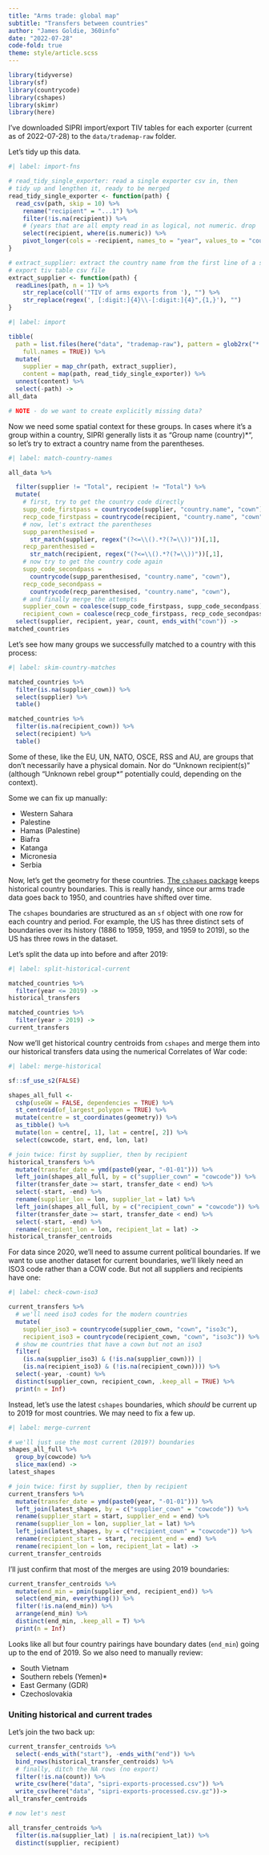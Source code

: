 ```yaml
---
title: "Arms trade: global map"
subtitle: "Transfers between countries"
author: "James Goldie, 360info"
date: "2022-07-28"
code-fold: true
theme: style/article.scss
---
```


```r
library(tidyverse)
library(sf)
library(countrycode)
library(cshapes)
library(skimr)
library(here)
```

I've downloaded SIPRI import/export TIV tables for each exporter (current as of 2022-07-28) to the `data/trademap-raw` folder.

Let's tidy up this data.

```r
#| label: import-fns

# read_tidy_single_exporter: read a single exporter csv in, then
# tidy up and lengthen it, ready to be merged
read_tidy_single_exporter <- function(path) {
  read_csv(path, skip = 10) %>%
    rename("recipient" = "...1") %>%
    filter(!is.na(recipient)) %>%
    # (years that are all empty read in as logical, not numeric. drop 'em)
    select(recipient, where(is.numeric)) %>%
    pivot_longer(cols = -recipient, names_to = "year", values_to = "count")
}

# extract_supplier: extract the country name from the first line of a sipri
# export tiv table csv file
extract_supplier <- function(path) {
  readLines(path, n = 1) %>%
    str_replace(coll('"TIV of arms exports from '), "") %>%
    str_replace(regex(', [:digit:]{4}\\-[:digit:]{4}",{1,}'), "")
}
```

```r
#| label: import

tibble(
  path = list.files(here("data", "trademap-raw"), pattern = glob2rx("*.csv"),
    full.names = TRUE)) %>%
  mutate(
    supplier = map_chr(path, extract_supplier),
    content = map(path, read_tidy_single_exporter)) %>%
  unnest(content) %>%
  select(-path) ->
all_data

# NOTE - do we want to create explicitly missing data?
```

Now we need some spatial context for these groups. In cases where it's a group within a country, SIPRI generally lists it as "Group name (country)*", so let's try to extract a country name from the parentheses.

```r
#| label: match-country-names

all_data %>%

  filter(supplier != "Total", recipient != "Total") %>%
  mutate(
    # first, try to get the country code directly
    supp_code_firstpass = countrycode(supplier, "country.name", "cown"),
    recp_code_firstpass = countrycode(recipient, "country.name", "cown"),
    # now, let's extract the parentheses
    supp_parenthesised =
      str_match(supplier, regex("(?<=\\().*?(?=\\))"))[,1],
    recp_parenthesised =
      str_match(recipient, regex("(?<=\\().*?(?=\\))"))[,1],
    # now try to get the country code again
    supp_code_secondpass =
      countrycode(supp_parenthesised, "country.name", "cown"),
    recp_code_secondpass =
      countrycode(recp_parenthesised, "country.name", "cown"),
    # and finally merge the attempts
    supplier_cown = coalesce(supp_code_firstpass, supp_code_secondpass),
    recipient_cown = coalesce(recp_code_firstpass, recp_code_secondpass)) %>%
  select(supplier, recipient, year, count, ends_with("cown")) ->
matched_countries
```

Let's see how many groups we successfully matched to a country with this process:

```r
#| label: skim-country-matches

matched_countries %>%
  filter(is.na(supplier_cown)) %>%
  select(supplier) %>%
  table()

matched_countries %>%
  filter(is.na(recipient_cown)) %>%
  select(recipient) %>%
  table()
```

Some of these, like the EU, UN, NATO, OSCE, RSS and AU, are groups that don't necessarily have a physical domain. Nor do "Unknown recipient(s)" (although "Unknown rebel group*" potentially could, depending on the context).

Some we can fix up manually:

- Western Sahara
- Palestine
- Hamas (Palestine)
- Biafra
- Katanga
- Micronesia
- Serbia

Now, let's get the geometry for these countries. [The `cshapes` package](https://icr.ethz.ch/data/cshapes) keeps historical country boundaries. This is really handy, since our arms trade data goes back to 1950, and countries have shifted over time.

The `cshapes` boundaries are structured as an `sf` object with one row for each country and period. For example, the US has three distinct sets of boundaries over its history (1886 to 1959, 1959, and 1959 to 2019), so the US has three rows in the dataset.

Let's split the data up into before and after 2019:

```r
#| label: split-historical-current

matched_countries %>%
  filter(year <= 2019) ->
historical_transfers

matched_countries %>%
  filter(year > 2019) ->
current_transfers
```

Now we'll get historical country centroids from `cshapes` and merge them into our historical transfers data using the numerical Correlates of War code:

```r
#| label: merge-historical

sf::sf_use_s2(FALSE)

shapes_all_full <-
  cshp(useGW = FALSE, dependencies = TRUE) %>%
  st_centroid(of_largest_polygon = TRUE) %>%
  mutate(centre = st_coordinates(geometry)) %>%
  as_tibble() %>%
  mutate(lon = centre[, 1], lat = centre[, 2]) %>%
  select(cowcode, start, end, lon, lat)

# join twice: first by supplier, then by recipient
historical_transfers %>%
  mutate(transfer_date = ymd(paste0(year, "-01-01"))) %>%
  left_join(shapes_all_full, by = c("supplier_cown" = "cowcode")) %>%
  filter(transfer_date >= start, transfer_date < end) %>%
  select(-start, -end) %>%
  rename(supplier_lon = lon, supplier_lat = lat) %>%
  left_join(shapes_all_full, by = c("recipient_cown" = "cowcode")) %>%
  filter(transfer_date >= start, transfer_date < end) %>%
  select(-start, -end) %>%
  rename(recipient_lon = lon, recipient_lat = lat) ->
historical_transfer_centroids
```

For data since 2020, we'll need to assume current political boundaries. If we want to use another dataset for current boundaries, we'll likely need an ISO3 code rather than a COW code. But not all suppliers and recipients have one:

```r
#| label: check-cown-iso3

current_transfers %>%
  # we'll need iso3 codes for the modern countries
  mutate(
    supplier_iso3 = countrycode(supplier_cown, "cown", "iso3c"),
    recipient_iso3 = countrycode(recipient_cown, "cown", "iso3c")) %>%
  # show me countries that have a cown but not an iso3
  filter(
    (is.na(supplier_iso3) & (!is.na(supplier_cown))) |
    (is.na(recipient_iso3) & (!is.na(recipient_cown)))) %>%
  select(-year, -count) %>%
  distinct(supplier_cown, recipient_cown, .keep_all = TRUE) %>%
  print(n = Inf)
```

Instead, let's use the latest `cshapes` boundaries, which _should_ be current up to 2019 for most countries. We may need to fix a few up.

```r
#| label: merge-current

# we'll just use the most current (2019?) boundaries
shapes_all_full %>%
  group_by(cowcode) %>%
  slice_max(end) ->
latest_shapes

# join twice: first by supplier, then by recipient
current_transfers %>%
  mutate(transfer_date = ymd(paste0(year, "-01-01"))) %>%
  left_join(latest_shapes, by = c("supplier_cown" = "cowcode")) %>%
  rename(supplier_start = start, supplier_end = end) %>%
  rename(supplier_lon = lon, supplier_lat = lat) %>%
  left_join(latest_shapes, by = c("recipient_cown" = "cowcode")) %>%
  rename(recipient_start = start, recipient_end = end) %>%
  rename(recipient_lon = lon, recipient_lat = lat) ->
current_transfer_centroids
```

I'll just confirm that most of the merges are using 2019 boundaries:

```r
current_transfer_centroids %>%
  mutate(end_min = pmin(supplier_end, recipient_end)) %>%
  select(end_min, everything()) %>%
  filter(!is.na(end_min)) %>%
  arrange(end_min) %>%
  distinct(end_min, .keep_all = T) %>%
  print(n = Inf)
```

Looks like all but four country pairings have boundary dates (`end_min`) going up to the end of 2019. So we also need to manually review:

- South Vietnam
- Southern rebels (Yemen)*
- East Germany (GDR)
- Czechoslovakia

### Uniting historical and current trades

Let's join the two back up:

```r
current_transfer_centroids %>%
  select(-ends_with("start"), -ends_with("end")) %>%
  bind_rows(historical_transfer_centroids) %>%
  # finally, ditch the NA rows (no export)
  filter(!is.na(count)) %>%
  write_csv(here("data", "sipri-exports-processed.csv")) %>%
  write_csv(here("data", "sipri-exports-processed.csv.gz"))->
all_transfer_centroids

# now let's nest 

all_transfer_centroids %>%
  filter(is.na(supplier_lat) | is.na(recipient_lat)) %>%
  distinct(supplier, recipient)
```
